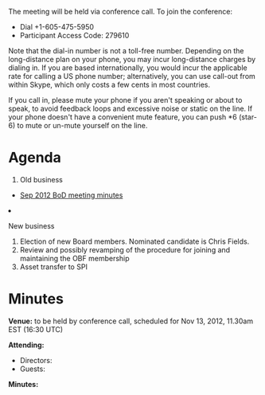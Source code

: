 The meeting will be held via conference call. To join the conference:
* Dial +1-605-475-5950
* Participant Access Code: 279610

Note that the dial-in number is not a toll-free number. Depending on the long-distance plan on your phone, you may incur long-distance charges by dialing in. If you are based internationally, you would incur the applicable rate for calling a US phone number; alternatively, you can use call-out from within Skype, which only costs a few cents in most countries.

If you call in, please mute your phone if you aren't speaking or about to speak, to avoid feedback loops and excessive noise or static on the line. If your phone doesn't have a convenient mute feature, you can push *6 (star-6) to mute or un-mute yourself on the line.

= Agenda =

<ol>
<li> Old business </li>
 <ul><li> [[Minutes:2012_Sep_ConfCall| Sep 2012 BoD meeting minutes]]</li> </ul>  
<li>New business</li>
<ol style="list-style-type:lower-roman">
 <li>Election of new Board members. Nominated candidate is Chris Fields.</li>
 <li>Review and possibly revamping of the procedure for joining and maintaining the OBF membership</li>
 <li>Asset transfer to SPI</li>
</ol>
</ol>

= Minutes =

'''Venue:''' to be held by conference call, scheduled for Nov 13, 2012, 11.30am EST (16:30 UTC) 

'''Attending:'''
* Directors: 
* Guests: 

'''Minutes:'''